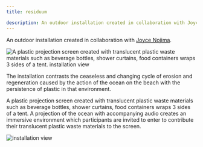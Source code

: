 ```yaml
---
title: residuum

description: An outdoor installation created in collaboration with Joyce Nojima.
---
```


An outdoor installation created in collaboration with [Joyce Nojima](https://joycenojima.com/home.html).

![A plastic projection screen created with translucent plastic waste materials such as beverage bottles, shower curtains, food containers  wraps 3 sides of a tent. installation view](@assets/residuum/cover.jpg)

The installation contrasts the ceaseless and changing cycle of erosion and regeneration caused by the action of the ocean on the beach  with the persistence of plastic in that environment.

A plastic projection screen created with translucent plastic waste materials such as beverage bottles, shower curtains, food containers  wraps 3 sides of a tent. A  projection of the ocean with accompanying audio creates an immersive environment which participants are invited to enter to contribute their translucent plastic waste materials to the screen.

![installation view](@assets/residuum/1.jpg)